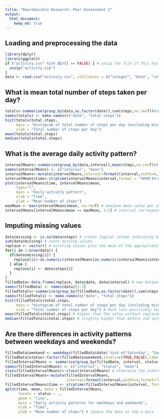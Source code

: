 ```yaml
---
title: "Reproducible Research: Peer Assessment 1"
output: 
  html_document:
    keep_md: true
---
```



## Loading and preprocessing the data
```r
library(dplyr)
library(ggplot2)
if ("activity.csv" %in% dir() == FALSE) { # unzip the file if this has not been done already
  unzip("activity.zip")
}
data <- read.csv("activity.csv", colClasses = c("integer", "Date", "integer"))
```

## What is mean total number of steps taken per day?
```r
totals<-summarise(group_by(data,as.factor(date)),sum(steps,na.rm=T))#sum the steps per day
names(totals) <- make.names(c("date", "total steps"))
hist(totals$total.steps,
     main = "Histogram of total number of steps per day (excluding missing values)",
     xlab = "Total number of steps per day")
mean(totals$total.steps)
median(totals$total.steps)
```

## What is the average daily activity pattern?
```r
intervalMeans<-summarise(group_by(data,interval),mean(steps,na.rm=T))#take the mean per interval
names(intervalMeans) <- c("interval", "mean")
intervalMeans<-mutate(intervalMeans,interval=formatC(interval,width=4,format="d",flag="0"))
intervalMeans$time<-strptime(intervalMeans$interval,format = "%H%M")#reformat intervals to plot
plot(intervalMeans$time, intervalMeans$mean,
     type="l",
     main = "Daily activity pattern",
     xlab = "Time",
     ylab = "Mean number of steps")
maxMean <- max(intervalMeans$mean, na.rm=T) # maximum mean value per interval
intervalMeans[intervalMeans$mean == maxMean, 1:2] # interval corresponding to the maximum
```


## Imputing missing values
```r
data$missing <- is.na(data$steps) # create logical column indicating missing values (interval and date have no missing values)
sum(data$missing) # count missing values
replace <- vector() # existing values plus the mean of the appropriate interval for missing values
for(i in 1:nrow(data)) {
  if(data$missing[i]) {
    replace[i]<-as.numeric(intervalMeans[as.numeric(intervalMeans$interval)==data$interval[i], 2])
  } else {
    replace[i] <- data$steps[i]
  }
}
filledData<-data.frame(replace, data$date, data$interval) # new dataset with missing values filled
names(filledData) <- names(data)[1:3]
filledTotals<-summarise(group_by(filledData,as.factor(date)),sum(steps, na.rm=T))#repeat second chunk
names(filledTotals) <- make.names(c("date", "total steps"))
hist(filledTotals$total.steps,
     main = "Histogram of total number of steps per day (including missing values)",
     xlab = "Total number of steps per day") # much less positively skewed than first histogram
mean(filledTotals$total.steps) # higher than the value without replacement
median(filledTotals$total.steps) # slightly higher than before and very close to the mean
```


## Are there differences in activity patterns between weekdays and weekends?
```r
filledData$weekend <- weekdays(filledData$date) %in% c("Saturday", "Sunday") # logical indicating whether or not the day is a weekend
filledData$status<-factor(filledData$weekend,levels=c(TRUE,FALSE),labels=c("Weekend","Weekday")) # factor variable for splitting the data into weekends and weekdays
filledIntervalMeans <- summarise(group_by(filledData, interval, status), mean(steps)) # as above, but also grouping according to type of day
names(filledIntervalMeans) <- c("interval", "status", "mean")
class(filledIntervalMeans)<-class(intervalMeans) # otherwise the interval column cannot be altered
filledIntervalMeans<-mutate(filledIntervalMeans,
                            interval=formatC(interval,width=4,format="d",flag="0"))
filledIntervalMeans$time <- strptime(filledIntervalMeans$interval, format = "%H%M")
qplot(time, mean, data = filledIntervalMeans,
      facets = status ~ .,
      geom = "line",
      main = "Daily activity patterns for weekdays and weekends",
      xlab = "Time",
      ylab = "Mean number of steps") # ignore the date on the x-axis
```